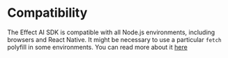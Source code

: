 # Compatibility 

The Effect AI SDK is compatible with all Node.js environments, including browsers and React Native.
It might be necessary to use a particular `fetch` polyfill in some environments.
You can read more about it [here](./glossary/client_options.mdx)
